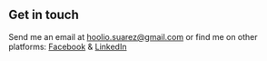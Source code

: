 ## Get in touch

Send me an email at hoolio.suarez@gmail.com or find me on other platforms: [Facebook](https://www.facebook.com/chris.green.100) & [LinkedIn](https://www.linkedin.com/in/christian-green-58232bb1)
